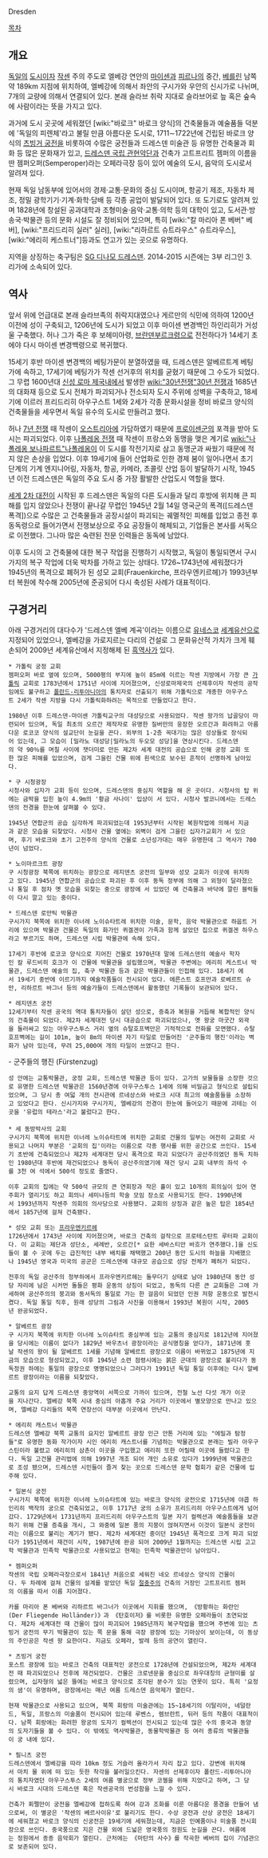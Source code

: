 Dresden

[[목차]]

== 개요 ==
[[독일]]의 [[도시]]이자 [[작센]] 주의 주도로 엘베강 연안의 [[마이센]]과 [[피르나]]의 중간, [[베를린]] 남쪽 약 189km 지점에 위치하여, 엘베강에 의해서 좌안의 구시가와 우안의 신시가로 나뉘며, 7개의 교량에 의해서 연결되어 있다. 본래 슬라브 취락 지대로 슬라브어로 늪 혹은 숲속에 사람이라는 뜻을 가지고 있다.

과거에 도시 곳곳에 세워졌던 [wiki:"바로크" 바로크 양식]의 건축물들과 예술품들 덕분에 '독일의 피렌체'라고 불릴 만큼 아름다운 도시로, 1711∼1722년에 건립된 바로크 양식의 [[츠빙거 궁전]]을 비롯하여 수많은 궁전들과 드레스덴 미술관 등 유명한 건축물과 회화 등 많은 문화재가 있고, [[드레스덴 국립 관현악단]]과 건축가 고트프리트 젬퍼의 이름을 딴 젬퍼오퍼(Semperoper)라는 오페라극장 등이 있어 예술의 도시, 음악의 도시로서 알려져 있다. 

현재 독일 남동부에 있어서의 경제·교통·문화의 중심 도시이며, 항공기 제조, 자동차 제조, 정밀 광학기기·기계·화학·담배 등 각종 공업이 발달되어 있다. 또 도기로도 알려져 있며  1828년에 창설된 공과대학과 조형미술·음악·교통·의학 등의 대학이 있고, 도서관·방송국·박물관 등의 문화 시설도 잘 정비되어 있으며, 특히 [wiki:"칼 마리아 폰 베버" 베버], [wiki:"프리드리히 실러" 실러], [wiki:"리하르트 슈트라우스" 슈트라우스], [wiki:"에리히 케스트너"]등과도 연고가 있는 곳으로 유명하다.

지역을 상징하는 축구팀은 [[SG 디나모 드레스덴]]. 2014-2015 시즌에는 3부 리그인 3. 리가에 소속되어 있다.

== 역사 ==
앞서 위에 언급대로 본래 슬라브족의 취락지대였으나 게르만의 식민에 의하여 1200년 이전에 성이 구축되고, 1206년에 도시가 되었고 이후 마이센 변경백인 하인리히가 거성울 구축했다. 허나 그가 죽은 후 보헤미아령, [[브란덴부르크]]령으로 전전하다가 14세기 초에야 다시 마이센 변경백령으로 복귀했다. 

15세기 후반 마이센 변경백의 베팅가문이 분열하였을 때, 드레스덴은 알베르트계 베팅가에 속하고, 17세기에 베팅가가 작센 선거후의 위치를 굳혔기 때문에 그 수도가 되었다. 그 무렵 1600년대 [[신성 로마 제국]]내에서 발생한 [[wiki:"30년전쟁"30년 전쟁]]과 1685년의 대화재 등으로 도시 전체가 파괴되거나 전소되자 도시 주위에 성벽을 구축하고, 18세기에 이르러 프리드리히 아우구스트 1세와 2세가 각종 문화시설을 정비 바로크 양식의 건축물들을 세우면서 독일 유수의 도시로 만들려고 했다. 

허나 [[7년 전쟁]] 때 작센이 [[오스트리아]]에 가담하였기 때문에 [[프로이센]]군의 포격을 받아 도시는 파괴되었다. 이후 [[나폴레옹 전쟁]] 때 작센이 프랑스와 동맹을 맺은 계기로 [[wiki:"나폴레옹 보나파르트"나폴레옹]]이 이 도시를 작전기지로 삼고 동맹군과 싸웠기 때문에 적지 않은 손상을 입었다. 이후 19세기에 들어 산업화로 인한 경제 붐이 일어나면서 초기 단계의 기계 엔지니어링, 자동차, 항공, 카메라, 초콜릿 산업 등이 발달하기 시작, 1945년 이전 드레스덴은 독일의 주요 도시 중 가장 활발한 산업도시 역할을 했다.

[[세계 2차 대전]]이 시작된 후 드레스덴은 독일의 다른 도시들과 달리 후방에 위치해 큰 피해를 입지 않았으나 전쟁이 끝나갈 무렵인 1945년 2월 14일 영국군의 폭격([드레스덴 폭격])으로 수많은 고 건축물들과 공장시설이 파괴되는 궤멸적인 피해를 입었고 종전 후 동독령으로 들어가면서 전쟁보상으로 주요 공장들이 해체되고, 기업들은 본사를 서독으로 이전했다. 그나마 많은 숙련된 전문 인력들은 동독에 남았다. 

이후 도시의 고 건축물에 대한 복구 작업을 진행하기 시작했고, 독일이 통일되면서 구시가지의 복구 작업에 더욱 박차를 가하고 있는 상태다. 1726~1743년에 세워졌다가 1945년의 폭격으로 폐허가 된 성모 교회(Frauenkirche, 프라우엔키르헤)가 1993년부터 복원에 착수해 2005년에 준공되어 다시 축성된 사례가 대표적이다. 

== 구경거리 ==
아래 구경거리의 대다수가 '드레스덴 엘베 계곡'이라는 이름으로 [[유네스코]] [[세계유산]]으로 지정되어 있었으나, 엘베강을 가로지르는 다리의 건설로 그 문화유산적 가치가 크게 훼손되어 2009년 세계유산에서 지정해제 된 [[흑역사]]가 있다.

 * 가톨릭 궁정 교회 
 젬퍼오퍼 바로 옆에 있으며, 5000평의 부지에 높이 85m에 이르는 작센 지방에서 가장 큰 [[가톨릭]] 교회로 1783년에서 1751년 사이에 지어졌으며, 신성로마제국의 선제후이자 작센의 공작임에도 불구하고 [[폴란드-리투아니아]]의 통치자로 선출되기 위해 가톨릭으로 개종한 아우구스트 2세가 작센 지방을 다시 가톨릭화하려는 목적으로 만들었다고 한다.  

 1980년 이후 드레스덴-마이센 가톨릭교구의 대성당으로 사용되었다. 작센 왕가의 납골당이 마련되어 있으며, 독일 최초의 오르간 제작자로 유명한 질버만의 웅장한 오르간과 화려하고 아름다운 로코코 양식의 설교단이 눈길을 끈다. 외부의 1·2층 꼭대기는 많은 성상들로 장식되어 있는데, 그 모습이 [밀라노 대성당|밀라노의 두오모 성당]을 연상시킨다. 드레스덴의 약 90％를 며칠 사이에 잿더미로 만든 제2차 세계 대전의 공습으로 인해 궁정 교회 또한 많은 피해를 입었으며, 검게 그을린 건물 위에 흰색으로 보수된 흔적이 선명하게 남아있다. 

 * 구 시청광장
 시청사와 십자가 교회 등이 있으며, 드레스덴의 중심지 역할을 해 온 곳이다. 시청사의 탑 위에는 금박을 입힌 높이 4.9m의 '황금 사나이' 입상이 서 있다. 시청사 발코니에서는 드레스덴의 전경을 한눈에 살펴볼 수 있다. 

 1945년 연합군의 공습 심각하게 파괴되었는데 1953년부터 시작된 복원작업에 의해서 지금과 같은 모습을 되찾았다. 시청사 건물 옆에는 외벽이 검게 그을린 십자가교회가 서 있으며, 후기 바로크와 초기 고전주의 양식의 건물로 소년성가대는 매우 유명한데 그 역사가 700년이 넘었다.

 * 노이마르크트 광장
 구 시청광장 북쪽에 위치하는 광장으로 레지덴츠 궁전의 일부와 성모 교회가 이곳에 위치하고 있다. 1945년 연합군의 공습으로 파괴된 후 이후 동독 정부에 의해 그 외형이 달라졌으나 통일 후 점차 옛 모습을 되찾는 중으로 광장에 서 있었던 예 건축물과 바닥에 깔린 블럭들이 다시 깔고 있는 중이다.

 * 드레스덴 로만틱 박물관
 구시가지 북쪽에 위치한 이너레 노이슈타트레 위치한 미술, 문학, 음악 박물관으로 하웁트 거리에 있으며 박물관 건물은 독일의 화가인 퀴겔겐이 가족과 함께 살았던 집으로 퀴겔겐 하우스라고 부르기도 하며, 드레스덴 시립 박물관에 속해 있다.

 17세기 후반에 로코코 양식으로 지어진 건물로 1970년대 말에 드레스덴의 예술사 학자인 칼 루드비히 호크가 이 건물에 박물관을 설립했으며, 박물관 주변에는 에리히 케스트너 박물관, 드레스덴 예술의 집, 축구 박물관 등과 같은 박물관들이 인접해 있다. 18세기 에서 19세기 중반에 이르기까지 예술작품들이 전시되어 있다. 에른스트 호프만과 로베르트 슈만, 리하르트 바그너 등의 예술가들이 드레스덴에서 활동했던 기록들이 보관되어 있다.

 * 레지덴츠 궁전
 12세기부터 작센 공국의 역대 통치자들이 살던 성으로, 증축과 복원을 거듭해 복합적인 양식의 건축물이 되었다. 제2차 세계대전 당시 대공습으로 파괴되었으나, 옛 왕궁 마굿간 외곽을 둘러싸고 있는 아우구스투스 거리 옆의 슈탈호프벽만은 기적적으로 전화를 모면했다. 슈탈호프벽에는 길이 101m, 높이 8m의 마이센 자기 타일로 만들어진 '군주들의 행진'이라는 벽화가 남아 있는데, 무려 25,000여 개의 타일이 쓰였다고 한다. 

{{{#!html
<object width="480" height="360"><param name="movie" value="http://www.youtube.com/v/IaxGjlJCqIM?version=3&amp;hl=en_GB"></param><param name="allowFullScreen" value="true"></param><param name="allowscriptaccess" value="always"></param><embed src="http://www.youtube.com/v/IaxGjlJCqIM?version=3&amp;hl=en_GB" type="application/x-shockwave-flash" width="480" height="360" allowscriptaccess="always" allowfullscreen="true"></embed></object>}}}

- 군주들의 행진 (Fürstenzug)

 성 안에는 교통박물관, 궁정 교회, 드레스덴 박물관 등이 있다. 고가의 보물들을 소장한 것으로 유명한 드레스덴 박물관은 1560년경에 아우구스투스 1세에 의해 비밀금고 형식으로 설립되었으며, 그 당시 총 여덟 개의 전시관에 르네상스와 바로크 시대 최고의 예술품들을 소장하고 있었다고 한다. 신시가지와 구시가지, 엘베강의 전경이 한눈에 들어오기 때문에 괴테는 이곳을 '유럽의 테라스'라고 불렀다고 한다. 
 
 * 세 동방박사의 교회
 구시가지 북쪽에 위치한 이너레 노이슈타트에 위치한 교회로 건물의 일부는 여전히 교회로 사용되고 나머지 부분은 '교회의 집'이라는 이름으로 각종 행사를 위한 공간으로 쓰인다. 15세기 초반에 건축되었으나 제2차 세계대전 당시 폭격으로 파괴 되었다가 공산주의였던 동독 치하인 1980년대 후반에 재건되었으나 동독이 공산주의였기에 재건 당시 교회 내부의 좌석 수를 3천 여 석에서 500석 정도로 줄였다. 

 이후 교회의 집에는 약 500석 규모의 큰 연회장과 작은 홀이 있고 10개의 회의실이 있어 연주회가 열리기도 하고 회의나 세미나등의 학술 모임 장소로 사용되기도 한다. 1990년에서 1993년까지 작센주 의회의 의사당으로 사용됐다. 교회의 상징과 같은 높은 탑은 1854년에서 1857년에 걸쳐 건축됐다. 

 * 성모 교회 또는 [[프라우엔키르헤]]
 1726년에서 1743년 사이에 지어졌으며, 바로크 건축의 걸작으로 프로테스탄트 루터파 교회이다. 이 교회는 제단과 성단소, 세례반, 오르간[* 요한 세바스티안 바흐가 연주했다.]을 신도들이 볼 수 곳에 두는 급진적인 내부 배치를 채택했고 200년 동안 도시의 하늘을 지배했으나 1945년 영국과 미국의 공군은 드레스덴에 대규모 공습으로 성당 전체가 폐허가 되었다.

 전후의 독일 공산주의 정부하에서 프라우엔키르헤는 돌무더기 상태로 남아 1980년대 동안 성당 자리에 남은 시커먼 돌들은 평화 운동의 상징이 되었고, 동독의 다른 큰 교회들은 그에 가세하여 공산주의의 붕괴와 동서독의 통일로 가는 한 걸음이 되었던 인권 저항 운동으로 발전시켰다. 독일 통일 직후, 원래 성당의 그림과 사진을 이용해서 1993년 복원이 시작, 2005년 완공되었다.

 * 알베르트 광장
 구 시가지 북쪽에 위치한 이너레 노이슈타트 중심부에 있는 교통의 중심지로 1812년에 지어졌을 당시에는 이름이 없다가 1829년 바우츠너 광장이라는 공식명칭을 얻다가, 1871년에 훗날 작센의 왕이 될 알베르트 1세를 기념해 알베르트 광장으로 이름이 바뀌었고 1875년에 지금의 모습으로 형성되었고, 이후 1945년 소련 점령시에는 붉은 군대의 광장으로 불리다가 동독정권 하에는 통일의 광장으로 명명되었으나 그러다가 1991년 독일 통일 이후에는 다시 알베르트 광장이라는 이름을 되찾았다. 

 교통의 요지 답게 드레스덴 중앙역이 서쪽으로 가까이 있으며, 전철 노선 다섯 개가 이곳을 지나간다. 엘베강 북쪽 시내 중심의 아홉개 주요 거리가 이곳에서 별모양으로 만나고 있으며, 엘베강 다리들의 북쪽 연장선이 대부분 이곳에서 만난다. 

 * 에리히 캐스트너 박물관
 드레스덴 엘베강 북쪽 교통의 요지인 알베르트 광장 인근 안톤 거리에 있는 "에밀과 탐정들"로 유명한 동화 작가이자 시인 에리히 캐스트너를 기념하는 박물관으로 본래는 빌라 아우구스틴이라 불렸고 에리히의 삼촌이 이곳을 구입했고 에리히 또한 어릴때 이곳에 들렸다고 한다. 독일 고건물 관리법에 의해 1997년 개조 되어 개인 소유로 있다가 1999년에 박물관으로 조성 됐으며, 드레스덴 시민들이 즐겨 찾는 곳으로 드레스덴 문학 협회가 같은 건물에 입주해 있다.

 * 일본식 궁전
 구시가지 북쪽에 위치한 이너레 노이슈타트에 있는 바로크 양식의 궁전으로 1715년에 야콥 하인리히 백작의 궁으로 건축되었고, 이후 1717년 궁의 소유가 프리드리히 아우구스트에게 넘어갔다. 1729년에서 1731년까지 프리드리히 아우구스트의 일본 자기 컬렉션과 예술품들을 보관하기 위해 건물 증축을 개시, 그 와중에 일본 풍의 지붕이 얹혀지면서 이것이 일본식 궁전이라는 이름으로 불리는 계기가 됐다. 제2차 세계대전 중이던 1945년 폭격으로 크게 파괴 되었다가 1951년에서 재건이 시작, 1987년에 완공 되어 2009년 1월까지는 드레스덴 시립 고고학 박물관과 민족학 박물관으로 사용되었고 현재는 민족학 박물관만이 남아있다. 

 * 젬퍼오퍼 
 작센의 국립 오페라극장으로서 1841년 처음으로 세워진 네오 르네상스 양식의 건물이다. 두 차례에 걸쳐 건물의 설계를 맡았던 독일 [[절충주의]] 건축의 거장인 고트프리트 젬퍼의 이름을 따서 이름 지어졌다. 

 카를 마리아 폰 베버와 리하르트 바그너가 이곳에서 지휘를 했으며, 《방황하는 화란인(Der Fliegende Holländer)》과 《탄호이저》를 비롯한 유명한 오페라들이 초연되었다. 제2차 세계대전 때 건물이 많이 파괴되어 1985년까지 복구작업을 했으며 주변에 있는 츠빙거 궁전의 무기 박물관이 있는 쪽 문을 통해 극장 광장에 있는 기마상이 보이는데, 이 동상의 주인공은 작센 왕 요한이다. 지금도 오페라, 발레 등의 공연이 열린다. 

 * 츠빙거 궁전
 포스트 광장에 있는 바로크 건축의 대표적인 궁전으로 1728년에 건설되었으며, 제2차 세계대전 때 파괴되었으나 전후에 재건되었다. 건물은 크로넨문을 중심으로 좌우대칭의 균형미를 살렸으며, 십자형의 넓은 뜰에는 바로크 양식으로 조각된 분수가 있는 연못이 있다. 특히 '요정의 샘'이 유명하며, 광장에서는 매년 여름 드레스덴 음악제가 열린다. 

 현재 박물관으로 사용되고 있으며, 북쪽 회랑의 미술관에는 15~18세기의 이탈리아, 네덜란드, 독일, 프랑스의 미술품이 전시되어 있는데 루벤스, 렘브란트, 뒤러 등의 작품이 대표적이다. 남쪽 회랑에는 화려한 왕궁의 도자기 컬렉션이 전시되고 있는데 많은 수의 중국과 동양의 도자기들을 볼 수 있다. 이 밖에도 역사박물관, 동물학박물관 등 여러 종류의 박물관들이 궁 내에 있다.

 * 필니츠 궁전
 드레스덴에서 엘베강을 따라 10km 정도 거슬러 올라가서 자리 잡고 있다. 강변에 위치해서 마치 물 위에 떠 있는 듯한 착각을 불러일으킨다. 자센의 선제후이자 폴란드-리투아니아의 통치자였던 아우구스투스 2세의 여름 별궁으로 정부 코젤을 위해 지었다고 하며, 그 당시 바로크 시대의 드레스덴 혹은 작센공국의 번성함을 느낄 수 있다. 

 건축가 푀펠만이 궁전을 엘베강에 접하도록 하여 강과 조화를 이룬 아름다운 풍경을 만들어 냄으로써, 이 별궁은 '작센의 베르사이유'로 불리기도 한다. 수상 궁전과 산상 궁전은 18세기에 세워졌고 바로크 양식의 신궁전은 19세기에 세워졌는데, 지금은 민예품이나 미술품 전시회장으로 쓰인다. 중국풍으로 지은 건물 외에 드넓은 영국풍의 정원도 눈길을 끈다. 여름에는 정원에서 종종 음악회가 열린다. 근처에는 《마탄의 사수》를 작곡한 베버의 집이 기념관으로 보존되어 있다.
